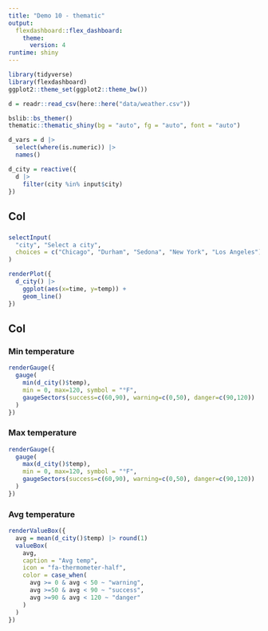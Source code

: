 ```yaml
---
title: "Demo 10 - thematic"
output: 
  flexdashboard::flex_dashboard:
    theme: 
      version: 4
runtime: shiny
---
```


```r
library(tidyverse)
library(flexdashboard)
ggplot2::theme_set(ggplot2::theme_bw())

d = readr::read_csv(here::here("data/weather.csv"))
```

```r
bslib::bs_themer()
thematic::thematic_shiny(bg = "auto", fg = "auto", font = "auto")
```

```r
d_vars = d |>
  select(where(is.numeric)) |>
  names()

d_city = reactive({
  d |>
    filter(city %in% input$city)
})
```

Col {data-width=800}
-------------------------------------

###

```r
selectInput(
  "city", "Select a city",
  choices = c("Chicago", "Durham", "Sedona", "New York", "Los Angeles")
)

renderPlot({
  d_city() |>
    ggplot(aes(x=time, y=temp)) +
    geom_line()
})
```

Col {data-width=200}
-------------------------------------

### Min temperature 

```r
renderGauge({
  gauge(
    min(d_city()$temp),
    min = 0, max=120, symbol = "°F",
    gaugeSectors(success=c(60,90), warning=c(0,50), danger=c(90,120))
  )
})
```

### Max temperature

```r
renderGauge({
  gauge(
    max(d_city()$temp),
    min = 0, max=120, symbol = "°F",
    gaugeSectors(success=c(60,90), warning=c(0,50), danger=c(90,120))
  )
})
```

### Avg temperature

```r
renderValueBox({
  avg = mean(d_city()$temp) |> round(1)
  valueBox(
    avg,
    caption = "Avg temp",
    icon = "fa-thermometer-half",
    color = case_when(
      avg >= 0 & avg < 50 ~ "warning",
      avg >=50 & avg < 90 ~ "success",
      avg >=90 & avg < 120 ~ "danger"
    )
  )
})
```
